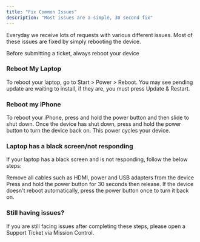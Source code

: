 ```yaml
---
title: "Fix Common Issues"
description: "Most issues are a simple, 30 second fix"
---
```


Everyday we receive lots of requests with various different issues. Most of these issues are fixed by simply rebooting the device.

<Warning>
  Before submitting a ticket, always reboot your device
</Warning>

### Reboot My Laptop

To reboot your laptop, go to Start \> Power \> Reboot. You may see pending update are waiting to install, if they are, you must press Update & Restart.

### Reboot my iPhone

To reboot your iPhone, press and hold the power button and then slide to shut down. Once the device has shut down, press and hold the power button to turn the device back on. This power cycles your device.

### Laptop has a black screen/not responding

If your laptop has a black screen and is not responding, follow the below steps:

<Steps>
  <Step title="Remove all cables">
    Remove all cables such as HDMI, power and USB adapters from the device
  </Step>
  <Step title="Press and hold power button for 30 seconds">
    Press and hold the power button for 30 seconds then release.
  </Step>
  <Step title="If the device doesnt start automatically">
    If the device doesn't reboot automatically, press the power button once to turn it back on.
  </Step>
</Steps>

### Still having issues?

If you are still facing issues after completing these steps, please open a Support Ticket via Mission Control.